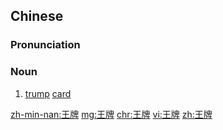==Chinese==
{{zh-forms}}

===Pronunciation===
{{zh-pron
|m=wángpái
|c=wong4 paai4-2
|mn=ông-pâi
|cat=n
}}

===Noun===
{{zh-noun}}

# [[trump]] [[card]]

[[zh-min-nan:王牌]]
[[mg:王牌]]
[[chr:王牌]]
[[vi:王牌]]
[[zh:王牌]]
